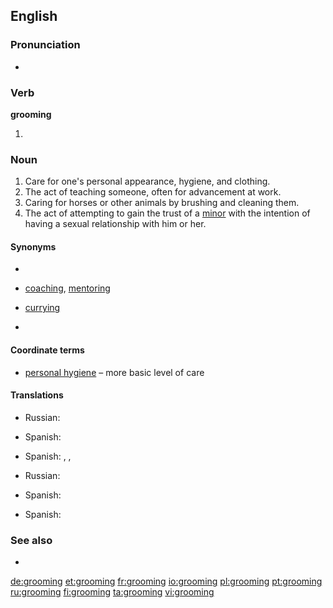 {{slim-wikipedia|Groom (disambiguation)#Grooming|Grooming}}
==English==

===Pronunciation===
* {{rhymes|uːmɪŋ}}

===Verb===
'''grooming'''

# {{present participle of|groom}}

===Noun===
{{en-noun|-|s}}

# Care for one's personal appearance, hygiene, and clothing.
# The act of teaching someone, often for advancement at work.
# Caring for horses or other animals by brushing and cleaning them.
# The act of attempting to gain the trust of a [[minor]] with the intention of having a sexual relationship with him or her.

====Synonyms====
* {{sense|care for one's appearance}}
* {{sense|act of teaching}} [[coaching]], [[mentoring]]
* {{sense|caring for horses}} [[curry]]ing
* {{sense|attempting to gain the trust of a minor}}

====Coordinate terms====
* {{sense|care for one's appearance}} [[personal hygiene]] – more basic level of care

====Translations====

{{trans-top|care for one's appearance}}
* Russian: {{t|ru|уход|m|tr=uxód|sc=Cyrl}}
{{trans-mid}}
* Spanish: {{t-|es|arreglo|m}}
{{trans-bottom}}

{{trans-top|act of teaching}}
* Spanish: {{t-|es|adiestramiento|m}}, {{t+|es|entrenamiento|m}}, {{t-|es|capacitación|f}}
{{trans-mid}}
{{trans-bottom}}

{{trans-top|caring for horses}}
* Russian: {{t|ru|уход|m|tr=uxód|sc=Cyrl}}
{{trans-mid}}
* Spanish: {{t-|es|acicaladura|f}}
{{trans-bottom}}

{{trans-top|attempting to gain the trust of a minor}}
* Spanish: {{qualifier|Mexico}} {{t-|es|sonsaque|m}}
{{trans-mid}}
{{trans-bottom}}

===See also===
* {{pedia|Child grooming}}

[[de:grooming]]
[[et:grooming]]
[[fr:grooming]]
[[io:grooming]]
[[pl:grooming]]
[[pt:grooming]]
[[ru:grooming]]
[[fi:grooming]]
[[ta:grooming]]
[[vi:grooming]]